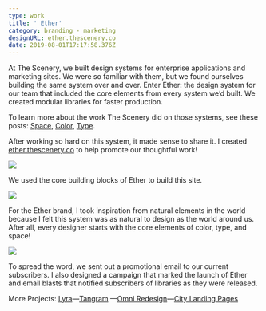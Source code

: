 ```yaml
---
type: work
title: ' Ether'
category: branding - marketing
designURL: ether.thescenery.co
date: 2019-08-01T17:17:58.376Z
---
```

At The Scenery, we built design systems for enterprise applications and marketing sites. We were so familiar with them, but we found ourselves building the same system over and over. Enter Ether: the design system for our team that included the core elements from every system we’d built. We created modular libraries for faster production. 

To learn more about the work The Scenery did on those systems, see these posts: [Space](https://ether.thescenery.co/spacing/), [Color](https://ether.thescenery.co/color/), [Type](https://ether.thescenery.co/typography/). 

After working so hard on this system, it made sense to share it. I created [ether.thescenery.co](https://ether.thescenery.co) to help promote our thoughtful work!

![](/assets/ether-1.png)

We used the core building blocks of Ether to build this site.

![](/assets/ether-2.png)

For the Ether brand, I took inspiration from natural elements in the world because I felt this system was as natural to design as the world around us. After all, every designer starts with the core elements of color, type, and space!

![](/assets/ether-3.png)

To spread the word, we sent out a promotional email to our current subscribers. I also designed a campaign that marked the launch of Ether and email blasts that notified subscribers of libraries as they were released.

More Projects: [Lyra](https://internetbl.eu/lyra)––[Tangram](https://internetbl.eu/tangram) ––[Omni Redesign](https://internetbl.eu/omni-redesign)––[City Landing Pages](https://internetbl.eu/city-landing-pages)

